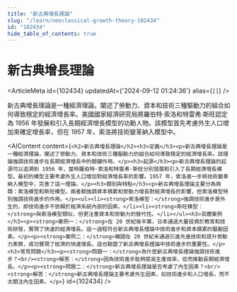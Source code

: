 ```yaml
---
title: "新古典增長理論"
slug: "/learn/neoclassical-growth-theory-102434"
id: "102434"
hide_table_of_contents: true
---
```



# 新古典增長理論

<ArticleMeta id={102434} updatedAt={'2024-09-12 01:24:36'} alias={`[]`} />
<div className='border-solid border-b border-t-0 my-4 border-[var(--ifm-color-gray-300)]' />

新古典增長理論是一種經濟理論，闡述了勞動力、資本和技術三種驅動力的組合如何導致穩定的經濟增長率。美國國家經濟研究局將羅伯特·索洛和特雷弗·斯旺認定為 1956 年發展和引入長期經濟增長模型的功勳人物。該模型首先考慮外生人口增加來確定增長率，但在 1957 年，索洛將技術變革納入模型中。

<AIContent content={`<h2>新古典增長理論</h2><h3>定義</h3><p>新古典增長理論是一種經濟理論，闡述了勞動力、資本和技術三種驅動力的組合如何導致穩定的經濟增長率。該理論強調技術進步在長期經濟增長中的關鍵作用。</p><h3>起源</h3><p>新古典增長理論的起源可以追溯到 1956 年，當時羅伯特·索洛和特雷弗·斯旺分別發展和引入了長期經濟增長模型。最初的模型主要考慮外生人口增加對經濟增長率的影響。1957 年，索洛進一步將技術變革納入模型中，完善了這一理論。</p><h3>類別與特點</h3><p>新古典增長理論主要分為兩類：索洛模型和斯旺模型。兩者都強調資本積累和勞動力增長對經濟增長的影響，但索洛模型特別強調技術進步的作用。</p><ul><li><strong>索洛模型：</strong>強調技術進步是外生的，即技術進步不依賴於經濟系統內部的因素。</li><li><strong>斯旺模型：</strong>與索洛模型類似，但更注重資本和勞動力的替代性。</li></ul><h3>具體案例</h3><p><strong>案例一：</strong>在 20 世紀後半葉，日本通過大量投資於教育和技術研發，實現了快速的經濟增長。這一過程符合新古典增長理論中技術進步和資本積累的驅動因素。</p><p><strong>案例二：</strong>韓國在 20 世紀末通過引進先進技術和提升勞動力素質，成功實現了經濟的快速增長。這也驗證了新古典增長理論中技術進步的重要性。</p><h3>常見問題</h3><p><strong>問題一：</strong>為什麼新古典增長理論強調技術進步？<br/><strong>解答：</strong>因為技術進步能夠提高生產效率，從而推動長期經濟增長。</p><p><strong>問題二：</strong>新古典增長理論是否考慮了內生因素？<br/><strong>解答：</strong>新古典增長理論主要考慮外生因素，如技術進步和人口增長，而不太關注內生因素。</p>`} id={102434} />
